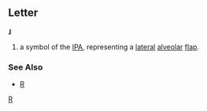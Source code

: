 ==Letter==
'''ɺ'''

#a symbol of the [[IPA]], representing a [[lateral]] [[alveolar]] [[flap]].
===See Also===
*[[R]]
[[Category:IPA symbols|R]]